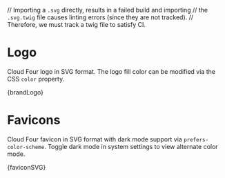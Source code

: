 // Importing a `.svg` directly, results in a failed build and importing
// the `.svg.twig` file causes linting errors (since they are not tracked).
// Therefore, we must track a twig file to satisfy CI.

<Meta title="Design/Brand" />

# Logo

Cloud Four logo in SVG format. The logo fill color can be modified via the CSS
`color` property.

<Preview>
  <Story name="Logo">{brandLogo}</Story>
</Preview>

# Favicons

Cloud Four favicon in SVG format with dark mode support via `prefers-color-scheme`. Toggle dark mode in system settings to view alternate color mode.

<Preview>
  <Story name="Favicon">{faviconSVG}</Story>
</Preview>
